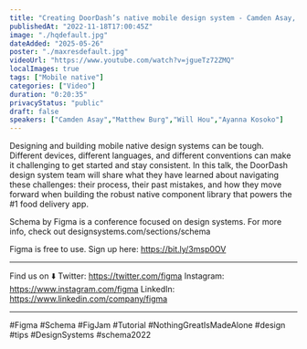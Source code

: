 ```yaml
---
title: "Creating DoorDash’s native mobile design system - Camden Asay, Matthew Burg, Will Hou, Ayanna Kosoko"
publishedAt: "2022-11-18T17:00:45Z"
image: "./hqdefault.jpg"
dateAdded: "2025-05-26"
poster: "./maxresdefault.jpg"
videoUrl: "https://www.youtube.com/watch?v=jgueTz72ZMQ"
localImages: true
tags: ["Mobile native"]
categories: ["Video"]
duration: "0:20:35"
privacyStatus: "public"
draft: false
speakers: ["Camden Asay","Matthew Burg","Will Hou","Ayanna Kosoko"]
---
```

Designing and building mobile native design systems can be tough. Different devices, different languages, and different conventions can make it challenging to get started and stay consistent. In this talk, the DoorDash design system team will share what they have learned about navigating these challenges: their process, their past mistakes, and how they move forward when building the robust native component library that powers the #1 food delivery app.

Schema by Figma is a conference focused on design systems. For more info, check out designsystems.com/sections/schema

Figma is free to use. Sign up here: https://bit.ly/3msp0OV

____________________________________________________

Find us on ⬇️
Twitter: https://twitter.com/figma
Instagram: https://www.instagram.com/figma
LinkedIn: https://www.linkedin.com/company/figma

____________________________________________________

#Figma #Schema #FigJam #Tutorial #NothingGreatIsMadeAlone #design #tips #DesignSystems #schema2022
